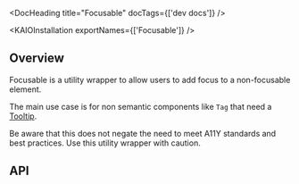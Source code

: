 
<Meta title="Components/Focusable/API Specification" />

<DocHeading title="Focusable" docTags={['dev docs']} />

<ResourceLinks
  sourceCode="https://github.com/cultureamp/kaizen-design-system/tree/main/packages/components/src/Focusable"
  className="mt-16 !mb-8"
/>

<KAIOInstallation exportNames={['Focusable']} />

## Overview

Focusable is a utility wrapper to allow users to add focus to a non-focusable element.

The main use case is for non semantic components like `Tag` that need a [Tooltip](/docs/overlays-tooltip-next-usage-guidelines--docs).

<Canvas className="mb-24" of={exampleStories.Playground} />

Be aware that this does not negate the need to meet A11Y standards and best practices. Use this
utility wrapper with caution.

## API

<Controls of={exampleStories.Playground} />
